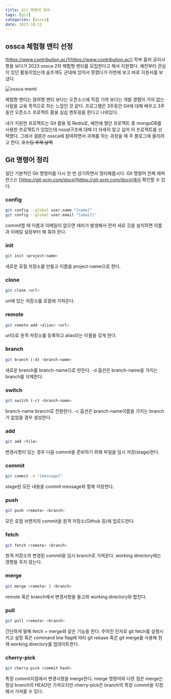 ```yaml
---
title: Git 명령어 정리
tags: [git]
categories: [ossca]
date: 2023-10-11
---
```

## ossca 체험형 멘티 선정
[https://www.contribution.ac/](https://www.contribution.ac/)
학부 홈피 공지사항을 보다가 2023 ossca 2차 체험형 멘티를 모집한다고 해서 지원했다.
예전부터 관심이 있던 활동이었는데 슬프게도 군대에 있어서 못했다가 이번에 보고 바로 지원서를 보냈다.

![ossca-menti](../images/10/ossca-menti.png)

체험형 멘티는 참여형 멘티 보다는 오픈소스에 직접 기여 보다는 개발 경험이 거의 없는 사람을 교육 목적으로 하는 느낌인 것 같다.
프로그램은 3주동안 Git에 대해 배우고 3주동안 오픈소스 프로젝트 활용 실습 멘토링을 한다고 나와있다.

내가 지원한 프로젝트는 Git 활용 및 Redis로, 예전에 했던 프로젝트 중 mongoDB를 사용한 프로젝트가 있었는데 nosql구조에 대해 더 자세히 알고 싶어 이 프로젝트를 선택했다.
그래서 결론은 ossca에 참여하면서 과제를 하는 과정을 매 주 블로그에 올리려고 한다. <strike>포스팅 주제 날먹</strike>

## Git 명령어 정리
일단 기본적인 Git 명령어를 다시 한 번 상기하면서 정리해봅시다. Git 명령어 전체 레퍼런스는 [https://git-scm.com/docs](https://git-scm.com/docs)에서 확인할 수 있다.

### config
``` sh
git config --global user.name "[name]"
git config --global user.email "[email]"
```
commit할 때 이름과 이메일이 없으면 에러가 발생해서 먼저 새로 깃을 설치하면 이름과 이메일 설정부터 해 줘야 한다.

### init
``` sh
git init <project-name>
```
새로운 로컬 저장소를 만들고 이름을 project-name으로 한다.

### clone
``` sh
git clone <url>
```
url에 있는 저장소를 로컬에 가져온다.

### remote
``` sh
git remote add <alias> <url>
```
url으로 원격 저장소를 등록하고 alias라는 이름을 갖게 한다.

### branch
``` sh
git branch (-d) <branch-name>
```
새로운 branch를 branch-name으로 만든다. -d 옵션은 branch-name을 가지는 branch를 삭제한다.

### switch
``` sh
git switch (-c) <branch-name>
```
branch-name branch로 전환한다. -c 옵션은 branch-name이름을 가지는 branch가 없었을 경우 생성한다.

### add
``` sh
git add <file>
```
변경사항이 있는 경우 다음 commit을 준비하기 위해 파일을 임시 저장(stage)한다.

### commit
``` sh
git commit -m "[message]"
```
stage된 모든 내용을 commit message와 함께 저장한다.

### push
``` sh
git push <remote> <branch>
```
모든 로컬 브랜치의 commit을 원격 저장소(Github 등)에 업로드한다.

### fetch
``` sh
git fetch <remote> <branch>
```
원격 저장소의 변경된 commit을 임시 branch로 가져온다. working directory에는 영향을 주지 않는다.

### merge
``` sh
git merge <remote> | <branch>
```
remote 혹은 branch에서 변경사항을 들고와 working directory와 합친다.

### pull
``` sh
git pull <remote> <branch>
```
간단하게 말해 fetch + merge와 같은 기능을 한다. 주어진 인자로 git fetch를 실행시키고 설정 혹은 command line flag에 따라 git rebase 혹은 git merge를 사용해 현재 working directory를 업데이트한다.

### cherry-pick
``` sh
git cherry-pick <commit hash>
```
특정 commit지점에서 변경사항을 merge한다. merge 명령어와 다른 점은 merge는 항상 branch의 HEAD만 가져오지만 cherry-pick은 branch의 특정 commit을 지정해서 가져올 수 있다.